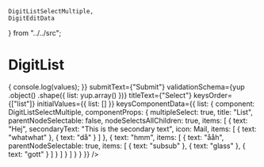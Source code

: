     DigitListSelectMultiple,
    DigitEditData
} from "../../src";

<Meta
    title="Inputs/DigitListSelectMultiple"
    component={DigitListSelectMultiple}
/>

# DigitList

<Preview>
    <Story name="3">
        <DigitEditData
            onSubmit={values => {
                console.log(values);
            }}
            submitText={"Submit"}
            validationSchema={yup
                .object()
                .shape({ list: yup.array() })}
            titleText={"Select"}
            keysOrder={["list"]}
            initialValues={{
                list: []
            }}
            keysComponentData={{
                list: {
                    component: DigitListSelectMultiple,
                    componentProps: {
                        multipleSelect: true,
                        title: "List",
                        parentNodeSelectable: false,
                        nodeSelectsAllChildren: true,
                        items: [
                            {
                                text: "Hej",
                                secondaryText:
                                    "This is the secondary text",
                                icon: Mail,
                                items: [
                                    {
                                        text: "whatwhat"
                                    },
                                    { text: "då" }
                                ]
                            },
                            {
                                text: "hmm",
                                items: [
                                    {
                                        text: "ååh",
                                        parentNodeSelectable: true,
                                        items: [
                                            {
                                                text: "subsub"
                                            },
                                            {
                                                text: "glass"
                                            },
                                            {
                                                text: "gott"
                                            }
                                        ]
                                    }
                                ]
                            }
                        ]
                    }
                }
            }}
        />        
    </Story>
</Preview>

<Props of={DigitListSelectMultiple} />
